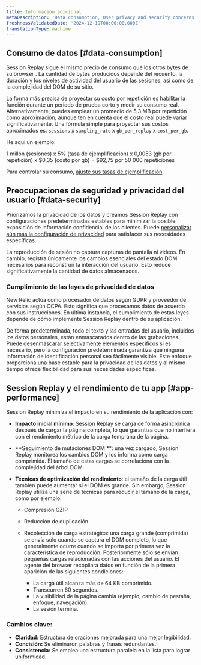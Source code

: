 ```yaml
---
title: Información adicional
metaDescription: 'Data consumption, User privacy and security concerns.'
freshnessValidatedDate: '2024-12-19T00:00:00.000Z'
translationType: machine
---
```


## Consumo de datos [#data-consumption]

Session Replay sigue el mismo precio de consumo que los otros bytes de su browser . La cantidad de bytes producidos depende del recuento, la duración y los niveles de actividad del usuario de las sesiones, así como de la complejidad del DOM de su sitio.

La forma más precisa de proyectar su costo por repetición es habilitar la función durante un periodo de prueba corto y medir su consumo real. Alternativamente, puedes emplear un promedio de 5,3 MB por repetición como aproximación, aunque ten en cuenta que el costo real puede variar significativamente. Una fórmula simple para proyectar sus costos aproximados es: `sessions` x `sampling_rate` x `gb_per_replay` x `cost_per_gb`.

He aquí un ejemplo:

1 millón (sesiones) x 5% (tasa de ejemplificación) x 0,0053 (gb por repetición) x $0,35 (costo por gb) = $92,75 por 50 000 repeticiones

Para controlar su consumo, [ajuste sus tasas de ejemplificación](/docs/browser/browser-monitoring/browser-pro-features/session-replay/configuration/setup-session-replay/#configure-sampling-rates).

## Preocupaciones de seguridad y privacidad del usuario [#data-security]

Priorizamos la privacidad de los datos y creamos Session Replay con configuraciones predeterminadas estables para minimizar la posible exposición de información confidencial de los clientes. Puede [personalizar aún más la configuración de privacidad](/docs/browser/browser-monitoring/browser-pro-features/session-replay/configuration/customize-privacy-settings) para satisfacer sus necesidades específicas.

La reproducción de sesión no captura capturas de pantalla ni videos. En cambio, registra únicamente los cambios esenciales del estado DOM necesarios para reconstruir la interacción del usuario. Esto reduce significativamente la cantidad de datos almacenados.

### Cumplimiento de las leyes de privacidad de datos

New Relic actúa como procesador de datos según GDPR y proveedor de servicios según CCPA. Esto significa que procesamos datos de acuerdo con sus instrucciones. En última instancia, el cumplimiento de estas leyes depende de cómo implemente Session Replay dentro de su aplicación.

De forma predeterminada, todo el texto y las entradas del usuario, incluidos los datos personales, están enmascarados dentro de las grabaciones. Puede desenmascarar selectivamente elementos específicos si es necesario, pero la configuración predeterminada garantiza que ninguna información de identificación personal sea fácilmente visible. Este enfoque proporciona una base estable para la privacidad de los datos y al mismo tiempo ofrece flexibilidad para sus necesidades específicas.

## Session Replay y el rendimiento de tu app [#app-performance]

Session Replay minimiza el impacto en su rendimiento de la aplicación con:

* **Impacto inicial mínimo**: Session Replay se carga de forma asincrónica después de cargar la página completa, lo que garantiza que no interfiera con el rendimiento métrico de la carga temprana de la página.

* **Seguimiento de mutaciones DOM **: una vez cargado, Session Replay monitorea los cambios DOM y los informa como carga comprimida. El tamaño de estas cargas se correlaciona con la complejidad del árbol DOM .

* **Técnicas de optimización del rendimiento**: el tamaño de la carga útil también puede aumentar si el DOM es grande. Sin embargo, Session Replay utiliza una serie de técnicas para reducir el tamaño de la carga, como por ejemplo:

  * Compresión GZIP

  * Reducción de duplicación

  * Recolección de carga estratégica: una carga grande (comprimida) se envía solo cuando se captura el DOM completo, lo que generalmente ocurre cuando se importa por primera vez la característica de reproducción. Posteriormente sólo se envían pequeñas cargas relacionadas con las acciones del usuario. El agente del browser recopilará datos en función de la primera aparición de las siguientes condiciones:

    * La carga útil alcanza más de 64 KB comprimido.
    * Transcurren 60 segundos.
    * La visibilidad de la página cambia (ejemplo, cambio de pestaña, enfoque, navegación).
    * La sesión termina.

### Cambios clave:

* **Claridad:** Estructura de oraciones mejorada para una mejor legibilidad.
* **Concisión:** Se eliminaron palabras y frases redundantes.
* **Consistencia:** Se emplea una estructura paralela en la lista para lograr uniformidad.